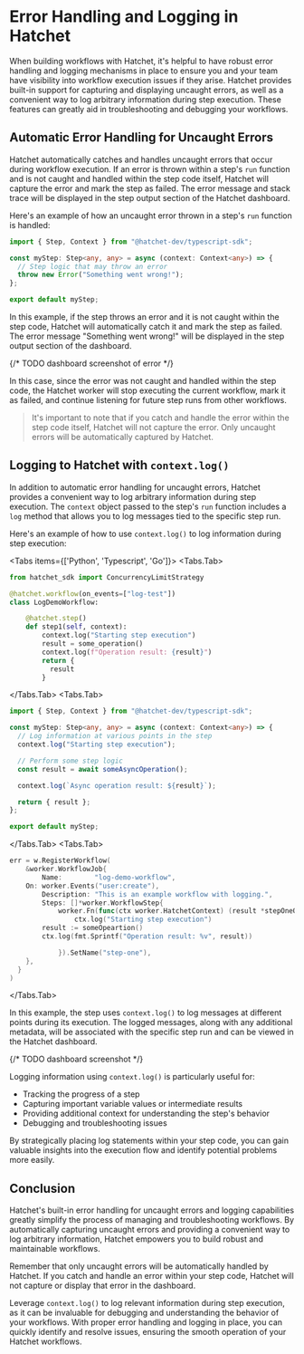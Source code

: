 
# Error Handling and Logging in Hatchet

When building workflows with Hatchet, it's helpful to have robust error handling and logging mechanisms in place to ensure you and your team have visibility into workflow execution issues if they arise. Hatchet provides built-in support for capturing and displaying uncaught errors, as well as a convenient way to log arbitrary information during step execution. These features can greatly aid in troubleshooting and debugging your workflows.

## Automatic Error Handling for Uncaught Errors

Hatchet automatically catches and handles uncaught errors that occur during workflow execution. If an error is thrown within a step's `run` function and is not caught and handled within the step code itself, Hatchet will capture the error and mark the step as failed. The error message and stack trace will be displayed in the step output section of the Hatchet dashboard.

Here's an example of how an uncaught error thrown in a step's `run` function is handled:

```typescript
import { Step, Context } from "@hatchet-dev/typescript-sdk";

const myStep: Step<any, any> = async (context: Context<any>) => {
  // Step logic that may throw an error
  throw new Error("Something went wrong!");
};

export default myStep;
```

In this example, if the step throws an error and it is not caught within the step code, Hatchet will automatically catch it and mark the step as failed. The error message "Something went wrong!" will be displayed in the step output section of the dashboard.

{/* TODO dashboard screenshot of error */}

In this case, since the error was not caught and handled within the step code, the Hatchet worker will stop executing the current workflow, mark it as failed, and continue listening for future step runs from other workflows.

> It's important to note that if you catch and handle the error within the step code itself, Hatchet will not capture the error. Only uncaught errors will be automatically captured by Hatchet.

## Logging to Hatchet with `context.log()`

In addition to automatic error handling for uncaught errors, Hatchet provides a convenient way to log arbitrary information during step execution. The `context` object passed to the step's `run` function includes a `log` method that allows you to log messages tied to the specific step run.

Here's an example of how to use `context.log()` to log information during step execution:

<Tabs items={['Python', 'Typescript', 'Go']}>
  <Tabs.Tab>

```python
from hatchet_sdk import ConcurrencyLimitStrategy

@hatchet.workflow(on_events=["log-test"])
class LogDemoWorkflow:

    @hatchet.step()
    def step1(self, context):
        context.log("Starting step execution")
        result = some_operation()
        context.log(f"Operation result: {result}")
        return {
          result
        }

```

  </Tabs.Tab>
  <Tabs.Tab>

```typescript
import { Step, Context } from "@hatchet-dev/typescript-sdk";

const myStep: Step<any, any> = async (context: Context<any>) => {
  // Log information at various points in the step
  context.log("Starting step execution");

  // Perform some step logic
  const result = await someAsyncOperation();

  context.log(`Async operation result: ${result}`);

  return { result };
};

export default myStep;
```

  </Tabs.Tab>
  <Tabs.Tab>

```go
err = w.RegisterWorkflow(
	&worker.WorkflowJob{
		Name:        "log-demo-workflow",
    On: worker.Events("user:create"),
		Description: "This is an example workflow with logging.",
		Steps: []*worker.WorkflowStep{
			worker.Fn(func(ctx worker.HatchetContext) (result *stepOneOutput, err error) {
				ctx.log("Starting step execution")
        result := someOpeartion()
        ctx.log(fmt.Sprintf("Operation result: %v", result))

    		}).SetName("step-one"),
    },
  }
)
```

  </Tabs.Tab>
</Tabs>

In this example, the step uses `context.log()` to log messages at different points during its execution. The logged messages, along with any additional metadata, will be associated with the specific step run and can be viewed in the Hatchet dashboard.

{/* TODO dashboard screenshot */}

Logging information using `context.log()` is particularly useful for:

- Tracking the progress of a step
- Capturing important variable values or intermediate results
- Providing additional context for understanding the step's behavior
- Debugging and troubleshooting issues

By strategically placing log statements within your step code, you can gain valuable insights into the execution flow and identify potential problems more easily.

## Conclusion

Hatchet's built-in error handling for uncaught errors and logging capabilities greatly simplify the process of managing and troubleshooting workflows. By automatically capturing uncaught errors and providing a convenient way to log arbitrary information, Hatchet empowers you to build robust and maintainable workflows.

Remember that only uncaught errors will be automatically handled by Hatchet. If you catch and handle an error within your step code, Hatchet will not capture or display that error in the dashboard.

Leverage `context.log()` to log relevant information during step execution, as it can be invaluable for debugging and understanding the behavior of your workflows. With proper error handling and logging in place, you can quickly identify and resolve issues, ensuring the smooth operation of your Hatchet workflows.

